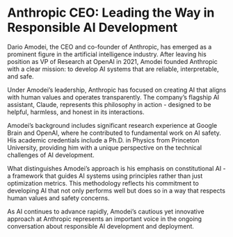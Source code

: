 # Anthropic CEO: Leading the Way in Responsible AI Development

Dario Amodei, the CEO and co-founder of Anthropic, has emerged as a prominent figure in the artificial intelligence industry. After leaving his position as VP of Research at OpenAI in 2021, Amodei founded Anthropic with a clear mission: to develop AI systems that are reliable, interpretable, and safe.

Under Amodei's leadership, Anthropic has focused on creating AI that aligns with human values and operates transparently. The company's flagship AI assistant, Claude, represents this philosophy in action - designed to be helpful, harmless, and honest in its interactions.

Amodei's background includes significant research experience at Google Brain and OpenAI, where he contributed to fundamental work on AI safety. His academic credentials include a Ph.D. in Physics from Princeton University, providing him with a unique perspective on the technical challenges of AI development.

What distinguishes Amodei's approach is his emphasis on constitutional AI - a framework that guides AI systems using principles rather than just optimization metrics. This methodology reflects his commitment to developing AI that not only performs well but does so in a way that respects human values and safety concerns.

As AI continues to advance rapidly, Amodei's cautious yet innovative approach at Anthropic represents an important voice in the ongoing conversation about responsible AI development and deployment.
